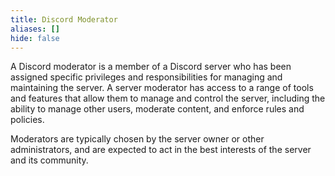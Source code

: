```yaml
---
title: Discord Moderator
aliases: []
hide: false
---
```




A Discord moderator is a member of a Discord server who has been assigned specific privileges and responsibilities for managing and maintaining the server. A server moderator has access to a range of tools and features that allow them to manage and control the server, including the ability to manage other users, moderate content, and enforce rules and policies.&#x20;

Moderators are typically chosen by the server owner or other administrators, and are expected to act in the best interests of the server and its community.
